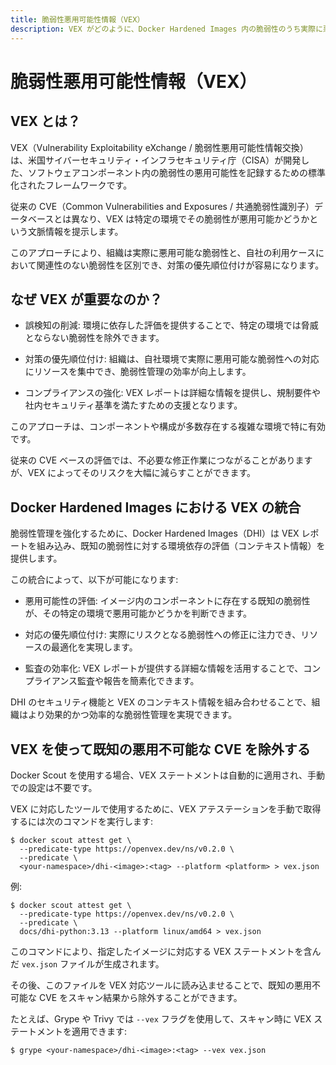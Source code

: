 ```yaml
---
title: 脆弱性悪用可能性情報（VEX）
description: VEX がどのように、Docker Hardened Images 内の脆弱性のうち実際に悪用可能なものを特定し、真のリスクの優先順位付けに役立つかを学びましょう。
---
```


# 脆弱性悪用可能性情報（VEX）

## VEX とは？

VEX（Vulnerability Exploitability eXchange / 脆弱性悪用可能性情報交換） は、米国サイバーセキュリティ・インフラセキュリティ庁（CISA）が開発した、ソフトウェアコンポーネント内の脆弱性の悪用可能性を記録するための標準化されたフレームワークです。

従来の CVE（Common Vulnerabilities and Exposures / 共通脆弱性識別子）データベースとは異なり、VEX は特定の環境でその脆弱性が悪用可能かどうかという文脈情報を提示します。

このアプローチにより、組織は実際に悪用可能な脆弱性と、自社の利用ケースにおいて関連性のない脆弱性を区別でき、対策の優先順位付けが容易になります。

## なぜ VEX が重要なのか？

- 誤検知の削減: 環境に依存した評価を提供することで、特定の環境では脅威とならない脆弱性を除外できます。

- 対策の優先順位付け: 組織は、自社環境で実際に悪用可能な脆弱性への対応にリソースを集中でき、脆弱性管理の効率が向上します。

- コンプライアンスの強化: VEX レポートは詳細な情報を提供し、規制要件や社内セキュリティ基準を満たすための支援となります。

このアプローチは、コンポーネントや構成が多数存在する複雑な環境で特に有効です。

従来の CVE ベースの評価では、不必要な修正作業につながることがありますが、VEX によってそのリスクを大幅に減らすことができます。

## Docker Hardened Images における VEX の統合

脆弱性管理を強化するために、Docker Hardened Images（DHI）は VEX レポートを組み込み、既知の脆弱性に対する環境依存の評価（コンテキスト情報）を提供します。

この統合によって、以下が可能になります:

- 悪用可能性の評価: イメージ内のコンポーネントに存在する既知の脆弱性が、その特定の環境で悪用可能かどうかを判断できます。

- 対応の優先順位付け: 実際にリスクとなる脆弱性への修正に注力でき、リソースの最適化を実現します。

- 監査の効率化: VEX レポートが提供する詳細な情報を活用することで、コンプライアンス監査や報告を簡素化できます。

DHI のセキュリティ機能と VEX のコンテキスト情報を組み合わせることで、組織はより効果的かつ効率的な脆弱性管理を実現できます。

## VEX を使って既知の悪用不可能な CVE を除外する

Docker Scout を使用する場合、VEX ステートメントは自動的に適用され、手動での設定は不要です。

VEX に対応したツールで使用するために、VEX アテステーションを手動で取得するには次のコマンドを実行します:

```shell
$ docker scout attest get \
  --predicate-type https://openvex.dev/ns/v0.2.0 \
  --predicate \
  <your-namespace>/dhi-<image>:<tag> --platform <platform> > vex.json
```

例:

```shell
$ docker scout attest get \
  --predicate-type https://openvex.dev/ns/v0.2.0 \
  --predicate \
  docs/dhi-python:3.13 --platform linux/amd64 > vex.json
```

このコマンドにより、指定したイメージに対応する VEX ステートメントを含んだ `vex.json` ファイルが生成されます。

その後、このファイルを VEX 対応ツールに読み込ませることで、既知の悪用不可能な CVE をスキャン結果から除外することができます。

たとえば、Grype や Trivy では `--vex` フラグを使用して、スキャン時に VEX ステートメントを適用できます:

```shell
$ grype <your-namespace>/dhi-<image>:<tag> --vex vex.json
```
